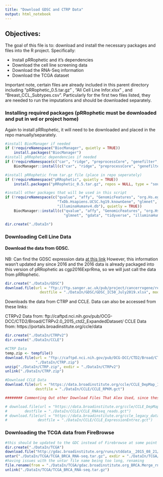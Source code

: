 ```yaml
---
title: "Download GDSC and CTRP Data"
output: html_notebook
---
```


## Objectives:

The goal of this file is to: download and install the necessary packages and files into the R project. Specifically: 

 * Install pRRophetic and it's dependencies
 * Download the cell line screening data
 * Download the RNA-Seq information
 * Download the TCGA dataset
 
Important note, certain files are already included in this parent directory including "pRRophetic_0.5.tar.gz" , "All Cell Line Infor.xlsx" , and  "Breast_CCL_Subtypes.csv". Particularly for the first two files listed, they are needed to run the imputations and should be downloaded separately.   


### Installing required packages (pRRophetic must be downloaded and put in wd or project home)

Again to install pRRophetic, it will need to be downloaded and placed in the repo manually/separately. 

```r

#install BiocManager if needed
if (!requireNamespace("BiocManager", quietly = TRUE))
    install.packages("BiocManager")
#install pRRophetic dependencies if needed
if (!requireNamespace(c("car", "ridge", "preprocessCore", "genefilter", "sva"), quietly = TRUE)) 
    BiocManager::install(c("car", "ridge", "preprocessCore", "genefilter", "sva"))

#install pRRophetic from tar.gz file (place in repo seperately)
if (!requireNamespace("pRRophetic", quietly = TRUE)) 
    install.packages("pRRophetic_0.5.tar.gz", repos = NULL, type = "source")

#install other packages that will be used in this script
if (!requireNamespace(c("qvalue", "affy", "GenomicFeatures", "org.Hs.eg.db", "biomaRt" , 
                        "TxDb.Hsapiens.UCSC.hg19.knownGene", "glmnet", "gdata", "tidyverse", 
                        "illuminaHumanv4.db"), quietly = TRUE)) 
    BiocManager::install(c("qvalue", "affy", "GenomicFeatures", "org.Hs.eg.db", "TxDb.Hsapiens.UCSC.hg19.knownGene", "biomaRt", 
                           "glmnet", "gdata", "tidyverse", "illuminaHumanv4.db"))

dir.create("./DataIn")

```

### Downloading Cell Line Data


#### Download the data from GDSC. 

NB: Can find the GDSC expression data [at this link](https://www.cancerrxgene.org/gdsc1000/GDSC1000_WebResources//Data/preprocessed/Cell_line_RMA_proc_basalExp.txt.zip )
However, this information wasn't updated any since 2016 and the 2016 data is already packaged into this version of pRRophetic as cgp2016ExprRma, so we will just call the data from pRRophetic. 

```r
dir.create("./DataIn/GDSC")
download.file(url = "ftp://ftp.sanger.ac.uk/pub/project/cancerrxgene/releases/current_release/GDSC2_fitted_dose_response_17Jul19.xlsx",
                destfile = "./DataIn/GDSC/GDSC_IC50_July2019.xlsx", mode = "wb")

```


Downloads the data from CTRP and CCLE. Data can also be accessed from these links:

CTRPv2 Data from: ftp://caftpd.nci.nih.gov/pub/OCG-DCC/CTD2/Broad/CTRPv2.0_2015_ctd2_ExpandedDataset/
CCLE Data from: https://portals.broadinstitute.org/ccle/data


```r
dir.create("./DataIn/CTRPv2")
dir.create("./DataIn/CCLE")

#CTRP Data
temp.zip <- tempfile()
download.file(url = "ftp://caftpd.nci.nih.gov/pub/OCG-DCC/CTD2/Broad/CTRPv2.0_2015_ctd2_ExpandedDataset/CTRPv2.0_2015_ctd2_ExpandedDataset.zip",
              "./DataIn/CTRP.zip") 
unzip("./DataIn/CTRP.zip", exdir = "./DataIn/CTRPv2")
unlink("./DataIn/CTRP.zip")

#Download CCLE Data 
download.file(url = "https://data.broadinstitute.org/ccle/CCLE_DepMap_18Q2_RNAseq_RPKM_20180502.gct", 
              destfile = "./DataIn/CCLE/CCLE_RPKM.gct")

######## Commenting Out other Download Files That Alex Used, since these files will not be used

# download.file(url = "https://data.broadinstitute.org/ccle/CCLE_DepMap_18Q2_RNAseq_reads_20180502.gct", 
#        destfile = "./DataIn/CCLE/CCLE_RNAseq_reads.gct")
# download.file(url = "https://data.broadinstitute.org/ccle_legacy_data/mRNA_expression/CCLE_Expression_Entrez_2012-09-29.gct", 
#              destfile = "./DataIn/CCLE/CCLE_ExpressionEntrez.gct")


```

### Downloading the TCGA data from FireBrowse


```r
#this should be updated to the GDC instead of Firebrowse at some point
dir.create("./DataIn/TCGA")
download.file("http://gdac.broadinstitute.org/runs/stddata__2015_08_21/data/BRCA/20150821/gdac.broadinstitute.org_BRCA.Merge_rnaseqv2__illuminahiseq_rnaseqv2__unc_edu__Level_3__RSEM_genes__data.Level_3.2015082100.0.0.tar.gz", "./DataIn/TCGA/TCGA_BRCA_RNA-seq.tar.gz")
untar("./DataIn/TCGA/TCGA_BRCA_RNA-seq.tar.gz", exdir = "./DataIn/TCGA/")
#having issues with the untar file name being too long, renaming
file.rename(from = "./DataIn/TCGA/gdac.broadinstitute.org_BRCA.Merge_rnaseqv2__illuminahiseq_rnaseqv2__unc_edu__Level_3__RSEM_genes__data.Level_3.2015082100.0.0/", to = "./DataIn/TCGA/RNA-seq" )
unlink("./DataIn/TCGA/TCGA_BRCA_RNA-seq.tar.gz")


```
